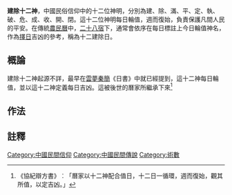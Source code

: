'''建除十二神'''，中國民俗信仰中的十二位神明，分別為建、除、滿、平、定、執、破、危、成、收、開、閉。這十二位神明每日輪值，週而復始，負責保護凡間人民的平安。在傳統[[農民曆|農民曆]]中，[[二十八宿|二十八宿]]下，通常會依序在每日標註上今日輪值神名，作為[[擇日|擇日]]吉凶的參考，稱為十二建除日。
==概論==
建除十二神起源不詳，最早在[[雲夢秦簡|雲夢秦簡]]《日書》中就已經提到，這十二神每日輪值，並以這十二神定義每日吉凶。這被後世的曆家所繼承下來<ref>《協紀辯方書》︰「曆家以十二神配合值日，十二日一循環，週而復始，觀其所值，以定吉凶。」</ref>

==作法==
==註釋==
{{reflist}}
[[Category:中國民間信仰|Category:中國民間信仰]]
[[Category:中國民間傳說|Category:中國民間傳說]]
[[Category:術數|Category:術數]]